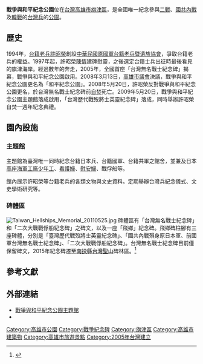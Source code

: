 {{Refimprove|time=2022-05-24T07:07:46+00:00}}
{{Infobox park
|park          = 戰爭與和平紀念公園
|image         = [[File:高雄市戰爭與和平紀念公園主題館與「飛鄉」紀念碑.jpg|260px]]
|image size    = 
|alt           = 
|image_caption = 戰爭與和平紀念公園主題館與「飛鄉」紀念碑
|type          = 公共公園
|location      = {{TWN}}[[高雄市|高雄市]][[旗津區|旗津區]]旗津二路701號
|coordinates   = {{Coord|22|35|28.3|N|120|16|58.4|E|display=inline,title}}
|area          = 
|opened        = 2005年
|operator      = 
|status        = 
|equipment     = 
|parking_lot   = 
|access        = 
}}
'''戰爭與和平紀念公園'''位在[[台灣|台灣]][[高雄市|高雄市]][[旗津區|旗津區]]，是全國唯一紀念參與[[二戰|二戰]]、[[國共內戰|國共內戰]]及[[韓戰|韓戰]]的[[台籍老兵|台灣兵]]的[[公園|公園]]。

==歷史==
1994年，[[台籍老兵|台籍老兵]][[許昭榮|許昭榮]]創設[[中華民國原國軍台籍老兵暨遺族協會|中華民國原國軍台籍老兵暨遺族協會]]，爭取台籍老兵的權益。1997年起，許昭榮[[陳情|陳情]]建碑慰靈，之後選定台籍士兵出征時最後看見的旗津海岸。經過數年的奔走，2005年，全國首座「台灣無名戰士紀念碑」揭幕，戰爭與和平紀念公園啟用。2008年3月13日，[[高雄市議會|高雄市議會]]決議，戰爭與和平紀念公園更名為「和平紀念公園」。2008年5月20日，許昭榮反對戰爭與和平紀念公園更名，於台灣無名戰士紀念碑前[[自焚|自焚]]死亡。2009年5月20日，戰爭與和平紀念公園主題館落成啟用，「台灣歷代戰歿將士英靈紀念碑」落成，同時舉辦許昭榮自焚一週年紀念典禮。

==園內設施==
===主題館===
主題館為臺灣唯一同時紀念台籍日本兵、台籍國軍、台籍共軍之館舍，並兼及日本[[高座海軍工廠|高座海軍工廠]][[台灣高座會|少年工]]、[[看護婦|看護婦]]、[[慰安婦|慰安婦]]、戰俘船等。

館內展示許昭榮等台籍老兵的各類文物與文史資料。定期舉辦台灣兵紀念儀式、文史學術研究等。

===碑體區===
[[File:Taiwan_Hellships_Memorial_20110525.jpg|thumb]]
碑體區有「台灣無名戰士紀念碑」和「二次大戰戰俘船紀念碑」之碑文，以及一座「飛鄉」紀念碑。飛鄉碑柱腳有三座碑體，分別是「臺灣歷代戰歿將士英靈紀念碑」、「國共內戰殞身原日本軍、前國軍台灣無名戰士紀念碑」、「二次大戰戰俘船紀念碑」。台灣無名戰士紀念碑目前僅保留碑文，2015年紀念碑遷至[[南投縣|南投縣]][[台灣聖山|台灣聖山]]碑林區。<ref>{{Cite web|title=臺灣無名戰士紀念碑碑文|url=https://memory.culture.tw/Home/Detail?Id=271335&IndexCode=Culture_Place|work=國家文化資料庫|accessdate=|author=|date=|format=|publisher=[[中華民國文化部|中華民國文化部]]|language=}}</ref>

==參考文獻==
{{reflist}}

==外部連結==
{{commonscat|War and Peace Memorial Park and Theme Hall}}
*[http://warpeace.khm.org.tw/ 戰爭與和平紀念公園主題館]
*{{facebook|WarandPeaceMemorialPark}}

[[Category:高雄市公園|Category:高雄市公園]]
[[Category:戰爭紀念碑|Category:戰爭紀念碑]]
[[Category:旗津區|Category:旗津區]]
[[Category:高雄市建築物|Category:高雄市建築物]]
[[Category:高雄市旅遊景點|Category:高雄市旅遊景點]]
[[Category:2005年台灣建立|Category:2005年台灣建立]]